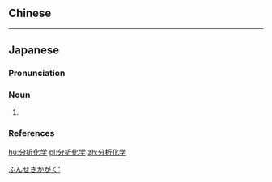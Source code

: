 {{also|分析化學}}
==Chinese==
{{zh-see|分析化學}}

----

==Japanese==
{{wikipedia|lang=ja}}
{{ja-kanjitab|yomi=o|ぶん|せき|か|がく}}

===Pronunciation===
{{ja-pron|ぶんせき かがく|acc=5|acc_ref=DJR|y=o}}

===Noun===
{{ja-noun|ぶんせき かがく}}

# {{w|analytical chemistry}}

===References===
<references/>

[[Category:ja:Analytical chemistry|ふんせきかがく']]

[[hu:分析化学]]
[[pl:分析化学]]
[[zh:分析化学]]